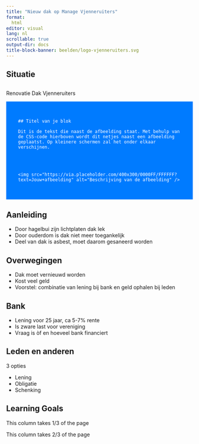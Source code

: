 ```yaml
---
title: "Nieuw dak op Manage Vjenneruiters"
format:
  html
editor: visual
lang: nl
scrollable: true
output-dir: docs
title-block-banner: beelden/logo-vjenneruiters.svg
---
```


<style>
  .blauw-blok {
    display: flex;
    background-color: #007bff;
    color: #ffffff;
    padding: 2rem;
    gap: 2rem;
    align-items: center;
    flex-wrap: wrap;
  }

  .blauw-blok img {
    max-width: 100%;
    height: auto;
    display: block;
  }

  @media (max-width: 768px) {
    .blauw-blok {
      flex-direction: column;
    }
  }
</style>

## Situatie

::: {.kop}
##
Renovatie Dak Vjenneruiters
:::

<div class="blauw-blok">
  <div class="tekst-container">
    ## Titel van je blok
    
    Dit is de tekst die naast de afbeelding staat. Met behulp van de CSS-code hierboven wordt dit netjes naast een afbeelding geplaatst. Op kleinere schermen zal het onder elkaar verschijnen.
  </div>
  <div class="afbeelding-container">
    <img src="https://via.placeholder.com/400x300/0000FF/FFFFFF?text=Jouw+afbeelding" alt="Beschrijving van de afbeelding" />
  </div>
</div>


::: {.callout-note appearance="simple" icon="false"}
## Aanleiding

-   Door hagelbui zijn lichtplaten dak lek
-   Door ouderdom is dak niet meer toegankelijk
-   Deel van dak is asbest, moet daarom gesaneerd worden
:::

::: {.callout-warning appearance="simple" icon="false"}
## Overwegingen

-   Dak moet vernieuwd worden
-   Kost veel geld
-   Voorstel: combinatie van lening bij bank en geld ophalen bij leden
:::

::: {.callout-tip appearance="simple" icon="false"}
## Bank

-   Lening voor 25 jaar, ca 5-7% rente
-   Is zware last voor vereniging
-   Vraag is òf en hoeveel bank financiert
:::

::: {.callout-important appearance="simple" icon="false"}
## Leden en anderen

3 opties

-   Lening
-   Obligatie
-   Schenking
:::

:::::: newgoals
## Learning Goals

::::: grid
::: g-col-4
This column takes 1/3 of the page
:::

::: g-col-8
This column takes 2/3 of the page
:::
:::::
::::::
